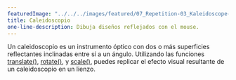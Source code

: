 ---
featuredImage: "../../../images/featured/07_Repetition-03_Kaleidoscope-thumbnail.png"
title: Caleidoscopio
one-line-description: Dibuja diseños reflejados con el mouse.
---

Un caleidoscopio es un instrumento óptico con dos o más superficies reflectantes inclinadas entre sí a un ángulo. 
Utilizando las funciones <a href="https://p5js.org/reference/#/p5/translate" target="_blank">translate()</a>,
<a href="https://p5js.org/reference/#/p5/rotate" target="_blank">rotate()</a>, y 
<a href="https://p5js.org/reference/#/p5/scale" target="_blank">scale()</a>, puedes replicar 
el efecto visual resultante de un caleidoscopio en un lienzo.